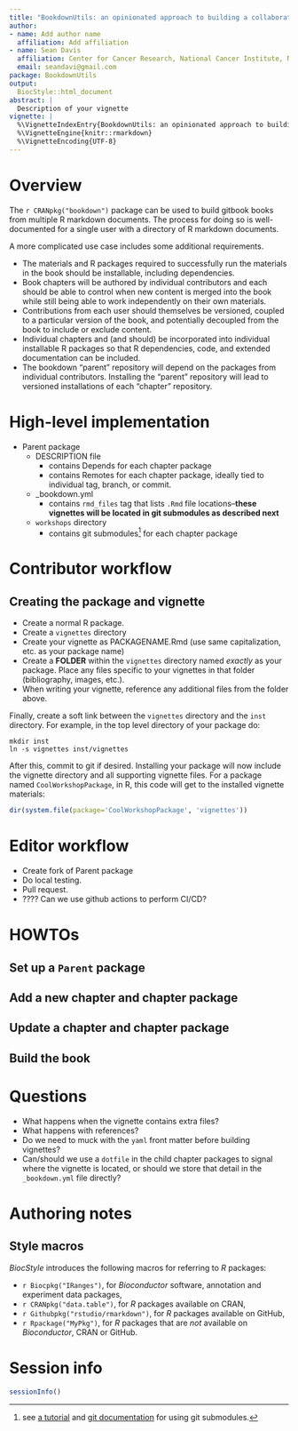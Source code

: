 ```yaml
---
title: "BookdownUtils: an opinionated approach to building a collaborative bookdown book"
author:
- name: Add author name
  affiliation: Add affiliation
- name: Sean Davis
  affiliation: Center for Cancer Research, National Cancer Institute, National Institutes of Health, Bethesda, MD
  email: seandavi@gmail.com
package: BookdownUtils
output:
  BiocStyle::html_document
abstract: |
  Description of your vignette
vignette: |
  %\VignetteIndexEntry{BookdownUtils: an opinionated approach to building a collaborative bookdown book}
  %\VignetteEngine{knitr::rmarkdown}
  %\VignetteEncoding{UTF-8}
---
```


# Overview

The `r CRANpkg("bookdown")` package can be used to build gitbook books from
multiple R markdown documents. The process for doing so is well-documented for
a single user with a directory of R markdown documents. 

A more complicated use case includes some additional requirements.

- The materials and R packages required to successfully run the materials
in the book should be installable, including dependencies.
- Book chapters will be authored by individual contributors and each should
be able to control when new content is merged into the book while still
being able to work independently on their own materials.
- Contributions from each user should themselves be versioned, coupled to a
particular version of the book, and potentially decoupled from the book to 
include or exclude content.
- Individual chapters and (and should) be incorporated into individual installable
R packages so that R dependencies, code, and extended documentation can be included.
- The bookdown "parent" repository will depend on the packages from individual 
contributors. Installing the "parent" repository will lead to versioned installations
of each "chapter" repository.

# High-level implementation

- Parent package
  - DESCRIPTION file
    - contains Depends for each chapter package
    - contains Remotes for each chapter package, ideally tied to individual tag, branch, or commit.
  - _bookdown.yml
    - contains `rmd_files` tag that lists `.Rmd` file locations--**these vignettes will be 
    located in git submodules as described next**
  - `workshops` directory
    - contains git submodules^[see [a tutorial](https://www.vogella.com/tutorials/GitSubmodules/article.html) and [git documentation](https://git-scm.com/book/en/v2/Git-Tools-Submodules) for using git submodules.] for each chapter package

# Contributor workflow

## Creating the package and vignette

- Create a normal R package.
- Create a `vignettes` directory
- Create your vignette as PACKAGENAME.Rmd (use same capitalization, etc. as your package name)
- Create a **FOLDER** within the `vignettes` directory named *exactly* as your package. Place any
files specific to your vignettes in that folder (bibliography, images, etc.). 
- When writing your vignette, reference any additional files from the folder above. 

Finally, create a soft link between the `vignettes` directory and the `inst` directory. For example, in the 
top level directory of your package do:

```
mkdir inst
ln -s vignettes inst/vignettes
```

After this, commit to git if desired. Installing your package will now include the vignette directory and 
all supporting vignette files. For a package named `CoolWorkshopPackage`, in R, this code will
get to the installed vignette materials:

```r
dir(system.file(package='CoolWorkshopPackage', 'vignettes'))
```

# Editor workflow

- Create fork of Parent package
- Do local testing.
- Pull request.
- ???? Can we use github actions to perform CI/CD?

# HOWTOs

## Set up a `Parent` package

## Add a new chapter and chapter package

## Update a chapter and chapter package

## Build the book

# Questions

- What happens when the vignette contains extra files?
- What happens with references?
- Do we need to muck with the `yaml` front matter before building vignettes?
- Can/should we use a `dotfile` in the child chapter packages to signal where the 
vignette is located, or should we store that detail in the `_bookdown.yml` file directly?

# Authoring notes

## Style macros

_BiocStyle_ introduces the following macros for referring to _R_ packages:

* `r Biocpkg("IRanges")`, for _Bioconductor_ software, annotation and experiment data packages,
* `r CRANpkg("data.table")`, for _R_ packages available on CRAN,
* `r Githubpkg("rstudio/rmarkdown")`, for _R_ packages available on GitHub,
* `r Rpackage("MyPkg")`, for _R_ packages that are _not_ available on _Bioconductor_, CRAN or GitHub.

# Session info {.unnumbered}

```r
sessionInfo()
```
